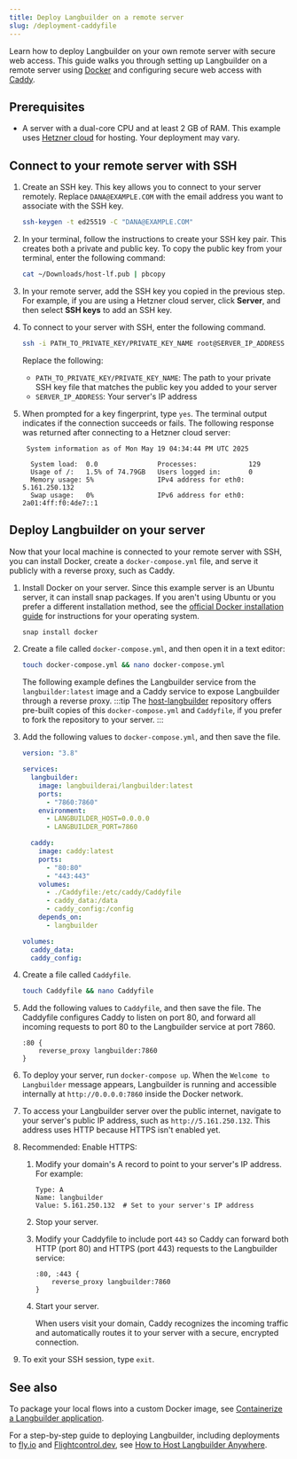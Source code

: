 ```yaml
---
title: Deploy Langbuilder on a remote server
slug: /deployment-caddyfile
---
```


Learn how to deploy Langbuilder on your own remote server with secure web access.
This guide walks you through setting up Langbuilder on a remote server using [Docker](https://docs.docker.com/) and configuring secure web access with [Caddy](https://caddyserver.com/docs/).

## Prerequisites

* A server with a dual-core CPU and at least 2 GB of RAM.
This example uses [Hetzner cloud](https://www.hetzner.com/) for hosting. Your deployment may vary.

## Connect to your remote server with SSH

1. Create an SSH key.
This key allows you to connect to your server remotely.
Replace `DANA@EXAMPLE.COM` with the email address you want to associate with the SSH key.
    ```bash
    ssh-keygen -t ed25519 -C "DANA@EXAMPLE.COM"
    ```

2. In your terminal, follow the instructions to create your SSH key pair.
This creates both a private and public key.
To copy the public key from your terminal, enter the following command:
    ```bash
    cat ~/Downloads/host-lf.pub | pbcopy
    ```
3. In your remote server, add the SSH key you copied in the previous step.
For example, if you are using a Hetzner cloud server, click **Server**, and then select **SSH keys** to add an SSH key.
4. To connect to your server with SSH, enter the following command.
    ```bash
    ssh -i PATH_TO_PRIVATE_KEY/PRIVATE_KEY_NAME root@SERVER_IP_ADDRESS
    ```

    Replace the following:
    * `PATH_TO_PRIVATE_KEY/PRIVATE_KEY_NAME`: The path to your private SSH key file that matches the public key you added to your server
    * `SERVER_IP_ADDRESS`: Your server's IP address
5. When prompted for a key fingerprint, type `yes`.
The terminal output indicates if the connection succeeds or fails.
The following response was returned after connecting to a Hetzner cloud server:
    ```text
     System information as of Mon May 19 04:34:44 PM UTC 2025

      System load:  0.0               Processes:             129
      Usage of /:   1.5% of 74.79GB   Users logged in:       0
      Memory usage: 5%                IPv4 address for eth0: 5.161.250.132
      Swap usage:   0%                IPv6 address for eth0: 2a01:4ff:f0:4de7::1
    ```

## Deploy Langbuilder on your server

Now that your local machine is connected to your remote server with SSH, you can install Docker, create a `docker-compose.yml` file, and serve it publicly with a reverse proxy, such as Caddy.

1. Install Docker on your server.
Since this example server is an Ubuntu server, it can install snap packages.
If you aren't using Ubuntu or you prefer a different installation method, see the [official Docker installation guide](https://docs.docker.com/get-started/get-docker/) for instructions for your operating system.
    ```bash
    snap install docker
    ```
2. Create a file called `docker-compose.yml`, and then open it in a text editor:
    ```bash
    touch docker-compose.yml && nano docker-compose.yml
    ```
    The following example defines the Langbuilder service from the `langbuilder:latest` image and a Caddy service to expose Langbuilder through a reverse proxy.
    :::tip
    The [host-langbuilder](https://github.com/datastax/host-langbuilder) repository offers pre-built copies of this `docker-compose.yml` and `Caddyfile`, if you prefer to fork the repository to your server.
    :::
3. Add the following values to `docker-compose.yml`, and then save the file.
    ```yml
    version: "3.8"

    services:
      langbuilder:
        image: langbuilderai/langbuilder:latest
        ports:
          - "7860:7860"
        environment:
          - LANGBUILDER_HOST=0.0.0.0
          - LANGBUILDER_PORT=7860

      caddy:
        image: caddy:latest
        ports:
          - "80:80"
          - "443:443"
        volumes:
          - ./Caddyfile:/etc/caddy/Caddyfile
          - caddy_data:/data
          - caddy_config:/config
        depends_on:
          - langbuilder

    volumes:
      caddy_data:
      caddy_config:
    ```
4. Create a file called `Caddyfile`.
    ```bash
    touch Caddyfile && nano Caddyfile
    ```
5. Add the following values to `Caddyfile`, and then save the file.
The Caddyfile configures Caddy to listen on port 80, and forward all incoming requests to port 80 to the Langbuilder service at port 7860.
    ```
    :80 {
        reverse_proxy langbuilder:7860
    }
    ```
6. To deploy your server, run `docker-compose up`.
When the `Welcome to Langbuilder` message appears, Langbuilder is running and accessible internally at `http://0.0.0.0:7860` inside the Docker network.
7. To access your Langbuilder server over the public internet, navigate to your server's public IP address, such as `http://5.161.250.132`.
This address uses HTTP because HTTPS isn't enabled yet.

8. Recommended: Enable HTTPS:

    1. Modify your domain's A record to point to your server's IP address. For example:

        ```
        Type: A
        Name: langbuilder
        Value: 5.161.250.132  # Set to your server's IP address
        ```

    2. Stop your server.
    3. Modify your Caddyfile to include port `443` so Caddy can forward both HTTP (port 80) and HTTPS (port 443) requests to the Langbuilder service:

        ```
        :80, :443 {
            reverse_proxy langbuilder:7860
        }
        ```

    4. Start your server.

        When users visit your domain, Caddy recognizes the incoming traffic and automatically routes it to your server with a secure, encrypted connection.

9. To exit your SSH session, type `exit`.

## See also

To package your local flows into a custom Docker image, see [Containerize a Langbuilder application](/develop-application).

For a step-by-step guide to deploying Langbuilder, including deployments to [fly.io](https://fly.io/) and [Flightcontrol.dev](https://www.flightcontrol.dev/), see [How to Host Langbuilder Anywhere](https://www.youtube.com/watch?v=q4qt5hSnte4).